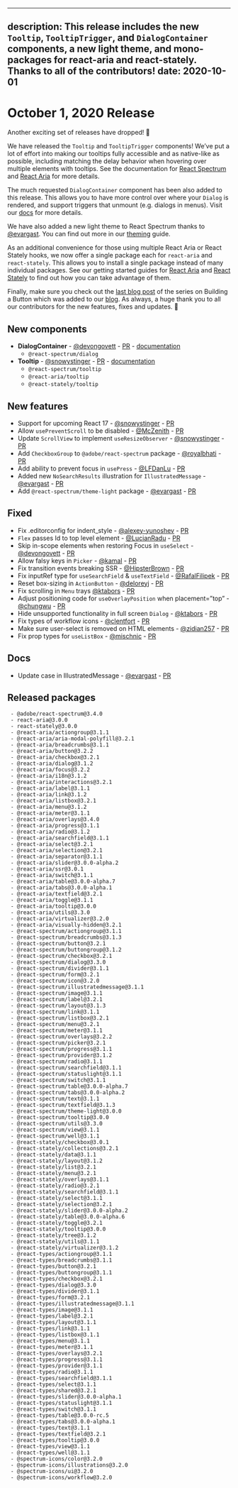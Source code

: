 <!-- Copyright 2020 Adobe. All rights reserved.
This file is licensed to you under the Apache License, Version 2.0 (the "License");
you may not use this file except in compliance with the License. You may obtain a copy
of the License at http://www.apache.org/licenses/LICENSE-2.0
Unless required by applicable law or agreed to in writing, software distributed under
the License is distributed on an "AS IS" BASIS, WITHOUT WARRANTIES OR REPRESENTATIONS
OF ANY KIND, either express or implied. See the License for the specific language
governing permissions and limitations under the License. -->


---
description: This release includes the new `Tooltip`, `TooltipTrigger`, and `DialogContainer` components, a new light theme, and mono-packages for react-aria and react-stately. Thanks to all of the contributors!
date: 2020-10-01
---

# October 1, 2020 Release

Another exciting set of releases have dropped! 🎤

We have released the `Tooltip` and `TooltipTrigger` components! We’ve put a lot of effort into making our tooltips fully accessible and as native-like as possible, including matching the delay behavior when hovering over multiple elements with tooltips. See the documentation for [React Spectrum](https://docs.watheia.app/react-spectrum/Tooltip.html) and [React Aria](https://docs.watheia.app/react-aria/useTooltipTrigger.html) for more details.

The much requested `DialogContainer` component has been also added to this release. This allows you to have more control over where your `Dialog` is rendered, and support triggers that unmount (e.g. dialogs in menus). Visit our [docs](https://docs.watheia.app/react-spectrum/DialogContainer.html) for more details.

We have also added a new light theme to React Spectrum thanks to [@evargast](https://github.com/evargast). You can find out more in our [theming](https://docs.watheia.app/react-spectrum/theming.html#how-themes-are-defined) guide.

As an additional convenience for those using multiple React Aria or React Stately hooks, we now offer a single package each for `react-aria` and `react-stately`. This allows you to install a single package instead of many individual packages. See our getting started guides for [React Aria](https://docs.watheia.app/react-aria/getting-started.html#mono-package) and [React Stately](https://docs.watheia.app/react-stately/getting-started.html#mono-package) to find out how you can take advantage of them.

Finally, make sure you check out the [last blog post](https://docs.watheia.app/blog/building-a-button-part-3.html) of the series on Building a Button which was added to our [blog](https://docs.watheia.app/blog/index.html). As always, a huge thank you to all our contributors for the new features, fixes and updates. 🤩

## New components

- **DialogContainer** - [@devongovett](https://github.com/devongovett) - [PR](https://gitlab.com/watheia/spectrum/pull/1082) - [documentation](https://docs.watheia.app/react-spectrum/DialogContainer.html)
    - `@react-spectrum/dialog`
- **Tooltip** - [@snowystinger](https://github.com/snowystinger) - [PR](https://gitlab.com/watheia/spectrum/pull/843) - [documentation](https://docs.watheia.app/react-spectrum/Tooltip.html)
    - `@react-spectrum/tooltip`
    - `@react-aria/tooltip`
    - `@react-stately/tooltip`

## New features

- Support for upcoming React 17 - [@snowystinger](https://github.com/snowystinger) - [PR](https://gitlab.com/watheia/spectrum/pull/1040)
- Allow `usePreventScroll` to be disabled - [@McZenith](https://github.com/McZenith) - [PR](https://gitlab.com/watheia/spectrum/pull/972)
- Update `ScrollView` to implement `useResizeObserver` - [@snowystinger](https://github.com/snowystinger) - [PR](https://gitlab.com/watheia/spectrum/pull/910)
- Add `CheckboxGroup` to `@adobe/react-spectrum` package - [@royalbhati](https://github.com/royalbhati) - [PR](https://gitlab.com/watheia/spectrum/pull/1102)
- Add ability to prevent focus in `usePress` - [@LFDanLu](https://github.com/LFDanLu) - [PR](https://gitlab.com/watheia/spectrum/pull/1073)
- Added new `NoSearchResults` illustration for `IllustratedMessage` - [@evargast](https://github.com/evargast) - [PR](https://gitlab.com/watheia/spectrum/pull/1086)
- Add `@react-spectrum/theme-light` package - [@evargast](https://github.com/evargast) - [PR](https://gitlab.com/watheia/spectrum/pull/1046/)
## Fixed
- Fix .editorconfig for indent_style - [@alexey-yunoshev](https://github.com/alexey-yunoshev) - [PR](https://gitlab.com/watheia/spectrum/pull/1036)
- `Flex` passes Id to top level element - [@LucianRadu](https://github.com/LucianRadu) - [PR](https://gitlab.com/watheia/spectrum/pull/1041)
- Skip in-scope elements when restoring Focus in `useSelect` - [@devongovett](https://github.com/devongovett) - [PR](https://gitlab.com/watheia/spectrum/pull/1049)
- Allow falsy keys in `Picker` - [@kamal](https://github.com/kamal) - [PR](https://gitlab.com/watheia/spectrum/pull/1015)
- Fix transition events breaking SSR - [@HipsterBrown](https://github.com/HipsterBrown) - [PR](https://gitlab.com/watheia/spectrum/pull/1052)
- Fix inputRef type for `useSearchField` & `useTextField` - [@RafalFilipek](https://github.com/RafalFilipek) - [PR](https://gitlab.com/watheia/spectrum/pull/1027)
- Reset box-sizing in `ActionButton`  - [@deloreyj](https://github.com/deloreyj) - [PR](https://gitlab.com/watheia/spectrum/pull/1058)
- Fix scrolling in `Menu` trays [@ktabors](https://github.com/ktabors) - [PR](https://gitlab.com/watheia/spectrum/pull/958)
- Adjust positioning code for `useOverlayPosition` when placement=”top” - [@chungwu](https://github.com/chungwu) - [PR](https://gitlab.com/watheia/spectrum/pull/1005)
- Hide unsupported functionality in full screen `Dialog` - [@ktabors](https://github.com/ktabors) - [PR](https://gitlab.com/watheia/spectrum/pull/1062)
- Fix types of workflow icons - [@clentfort](https://github.com/clentfort) - [PR](https://gitlab.com/watheia/spectrum/pull/1028)
- Make sure user-select is removed on HTML elements - [@zidian257](https://github.com/zidian257) - [PR](https://gitlab.com/watheia/spectrum/pull/926)
- Fix prop types for `useListBox` - [@mischnic](https://github.com/mischnic) -  [PR](https://gitlab.com/watheia/spectrum/pull/1107)

## Docs

- Update case in IllustratedMessage - [@evargast](https://github.com/evargast) - [PR](https://gitlab.com/watheia/spectrum/pull/1086)


## Released packages

```
 - @adobe/react-spectrum@3.4.0
 - react-aria@3.0.0
 - react-stately@3.0.0
 - @react-aria/actiongroup@3.1.1
 - @react-aria/aria-modal-polyfill@3.2.1
 - @react-aria/breadcrumbs@3.1.1
 - @react-aria/button@3.2.2
 - @react-aria/checkbox@3.2.1
 - @react-aria/dialog@3.1.2
 - @react-aria/focus@3.2.2
 - @react-aria/i18n@3.1.2
 - @react-aria/interactions@3.2.1
 - @react-aria/label@3.1.1
 - @react-aria/link@3.1.2
 - @react-aria/listbox@3.2.1
 - @react-aria/menu@3.1.2
 - @react-aria/meter@3.1.1
 - @react-aria/overlays@3.4.0
 - @react-aria/progress@3.1.1
 - @react-aria/radio@3.1.2
 - @react-aria/searchfield@3.1.1
 - @react-aria/select@3.2.1
 - @react-aria/selection@3.2.1
 - @react-aria/separator@3.1.1
 - @react-aria/slider@3.0.0-alpha.2
 - @react-aria/ssr@3.0.1
 - @react-aria/switch@3.1.1
 - @react-aria/table@3.0.0-alpha.7
 - @react-aria/tabs@3.0.0-alpha.1
 - @react-aria/textfield@3.2.1
 - @react-aria/toggle@3.1.1
 - @react-aria/tooltip@3.0.0
 - @react-aria/utils@3.3.0
 - @react-aria/virtualizer@3.2.0
 - @react-aria/visually-hidden@3.2.1
 - @react-spectrum/actiongroup@3.1.1
 - @react-spectrum/breadcrumbs@3.1.3
 - @react-spectrum/button@3.2.1
 - @react-spectrum/buttongroup@3.1.2
 - @react-spectrum/checkbox@3.2.1
 - @react-spectrum/dialog@3.3.0
 - @react-spectrum/divider@3.1.1
 - @react-spectrum/form@3.2.1
 - @react-spectrum/icon@3.2.0
 - @react-spectrum/illustratedmessage@3.1.1
 - @react-spectrum/image@3.1.1
 - @react-spectrum/label@3.2.1
 - @react-spectrum/layout@3.1.3
 - @react-spectrum/link@3.1.1
 - @react-spectrum/listbox@3.2.1
 - @react-spectrum/menu@3.2.1
 - @react-spectrum/meter@3.1.1
 - @react-spectrum/overlays@3.2.2
 - @react-spectrum/picker@3.2.1
 - @react-spectrum/progress@3.1.1
 - @react-spectrum/provider@3.1.2
 - @react-spectrum/radio@3.1.1
 - @react-spectrum/searchfield@3.1.1
 - @react-spectrum/statuslight@3.1.1
 - @react-spectrum/switch@3.1.1
 - @react-spectrum/table@3.0.0-alpha.7
 - @react-spectrum/tabs@3.0.0-alpha.2
 - @react-spectrum/text@3.1.1
 - @react-spectrum/textfield@3.1.3
 - @react-spectrum/theme-light@3.0.0
 - @react-spectrum/tooltip@3.0.0
 - @react-spectrum/utils@3.3.0
 - @react-spectrum/view@3.1.1
 - @react-spectrum/well@3.1.1
 - @react-stately/checkbox@3.0.1
 - @react-stately/collections@3.2.1
 - @react-stately/data@3.1.1
 - @react-stately/layout@3.1.2
 - @react-stately/list@3.2.1
 - @react-stately/menu@3.2.1
 - @react-stately/overlays@3.1.1
 - @react-stately/radio@3.2.1
 - @react-stately/searchfield@3.1.1
 - @react-stately/select@3.1.1
 - @react-stately/selection@3.2.1
 - @react-stately/slider@3.0.0-alpha.2
 - @react-stately/table@3.0.0-alpha.6
 - @react-stately/toggle@3.2.1
 - @react-stately/tooltip@3.0.0
 - @react-stately/tree@3.1.2
 - @react-stately/utils@3.1.1
 - @react-stately/virtualizer@3.1.2
 - @react-types/actiongroup@3.1.1
 - @react-types/breadcrumbs@3.1.1
 - @react-types/button@3.2.1
 - @react-types/buttongroup@3.1.1
 - @react-types/checkbox@3.2.1
 - @react-types/dialog@3.3.0
 - @react-types/divider@3.1.1
 - @react-types/form@3.2.1
 - @react-types/illustratedmessage@3.1.1
 - @react-types/image@3.1.1
 - @react-types/label@3.2.1
 - @react-types/layout@3.1.1
 - @react-types/link@3.1.1
 - @react-types/listbox@3.1.1
 - @react-types/menu@3.1.1
 - @react-types/meter@3.1.1
 - @react-types/overlays@3.2.1
 - @react-types/progress@3.1.1
 - @react-types/provider@3.1.1
 - @react-types/radio@3.1.1
 - @react-types/searchfield@3.1.1
 - @react-types/select@3.1.1
 - @react-types/shared@3.2.1
 - @react-types/slider@3.0.0-alpha.1
 - @react-types/statuslight@3.1.1
 - @react-types/switch@3.1.1
 - @react-types/table@3.0.0-rc.5
 - @react-types/tabs@3.0.0-alpha.1
 - @react-types/text@3.1.1
 - @react-types/textfield@3.2.1
 - @react-types/tooltip@3.0.0
 - @react-types/view@3.1.1
 - @react-types/well@3.1.1
 - @spectrum-icons/color@3.2.0
 - @spectrum-icons/illustrations@3.2.0
 - @spectrum-icons/ui@3.2.0
 - @spectrum-icons/workflow@3.2.0
 ```
